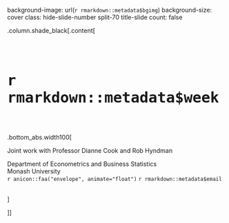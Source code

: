 background-image: url(`r rmarkdown::metadata$bgimg`)
background-size: cover
class: hide-slide-number split-70 title-slide
count: false

.column.shade_black[.content[

<br>

<h2 class="monash-blue2 outline-text" style="font-size: 30pt!important;">`r rmarkdown::metadata$week`</h2>

<br>

.bottom_abs.width100[

Joint work with Professor Dianne Cook and Rob Hyndman

Department of Econometrics and Business Statistics
<br>
Monash University
<br>
`r anicon::faa("envelope", animate="float")`  `r rmarkdown::metadata$email`



<br>
]


]]



<div class="column transition monash-m-new delay-1s" style="clip-path:url(#swipe__clip-path);">
<div class="background-image" style="background-image:url('images/large.png');background-position: center;background-size:cover;margin-left:3px;">
<svg class="clip-svg absolute">
<defs>
<clipPath id="swipe__clip-path" clipPathUnits="objectBoundingBox">
<polygon points="0.5745 0, 0.5 0.33, 0.42 0, 0 0, 0 1, 0.27 1, 0.27 0.59, 0.37 1, 0.634 1, 0.736 0.59, 0.736 1, 1 1, 1 0, 0.5745 0" />
</clipPath>
</defs>	
</svg>
</div>
</div>


